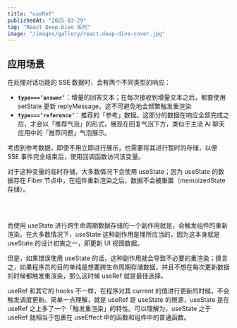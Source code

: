 ```yaml
---
title: "useRef"
publishedAt: "2025-03-29"
tag: "React Deep Dive 系列"
image: "/images/gallery/react-deep-dive-cover.jpg"
---
```


## 应用场景

在处理对话功能的 SSE 数据时，会有两个不同类型的响应：

- **`type===’answer’`**：增量的回答文本；在每次接收到增量文本之后，都要使用 setState 更新 replyMessage。这不可避免地会频繁触发重渲染
- **`type===’reference’`**：推荐的「参考」数据。这部分的数据在响应全部完成之后，才会以「推荐气泡」的形式，展现在回复气泡下方，类似于主流 AI 聊天应用中的「推荐问题」气泡展示。

考虑到参考数据，即使不用立即进行展示，也需要将其进行暂时的存储，以便 SSE 事件完全结束后，使用回调函数访问该变量。

对于这种变量的临时存储，大多数情况下会使用 useState；因为 useState 的数据存在 Fiber 节点中，在组件重新渲染之后，数据不会被重置（memoizedState 存储）。

<br />
<Feedback
  title="为什么不直接使用变量？"
  description="如果该组件的重渲染频次很高，每次重渲染都会重置该变量的值（将其重新赋值），所以直接使用变量是达不到想要的效果的。"
/>
<br />

而使用 useState 进行跨生命周期数据存储的一个副作用就是，会触发组件的重新渲染。在大多数情况下，useState 这种副作用是理所应当的，因为这本身就是 useState 的设计初衷之一，即更新 UI 视图数据。

但是，如果错误使用 useState 的话，这种副作用就会导致不必要的重渲染；换言之，如果程序员的目的单纯是想要跨生命周期存储数据，并且不想在每次更新数据的时候都触发重渲染，那么这时候 useRef 就是最佳选择。

useRef 和其它的 hooks 不一样，在程序对其 current 的值进行更新的时候，不会触发调度更新。简单一点理解，就是 useRef 是 useState 的根源，useState 是在 useRef 之上多了一个「触发重渲染」的特性。可以理解为，useState 之于 useRef 就相当于包裹在 useEffect 中的函数和组件中的普通函数。
